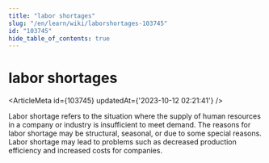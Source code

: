 ```yaml
---
title: "labor shortages"
slug: "/en/learn/wiki/laborshortages-103745"
id: "103745"
hide_table_of_contents: true
---
```



<Breadcrumbs current="labor shortages" />

# labor shortages

<ArticleMeta id={103745} updatedAt={'2023-10-12 02:21:41'} />
<div className='border-solid border-b border-t-0 my-4 border-[var(--ifm-color-gray-300)]' />

Labor shortage refers to the situation where the supply of human resources in a company or industry is insufficient to meet demand. The reasons for labor shortage may be structural, seasonal, or due to some special reasons. Labor shortage may lead to problems such as decreased production efficiency and increased costs for companies.
